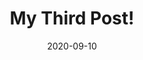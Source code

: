 ---
title: My Third Post!
slug: my-third-post
date: 2020-09-10
featureImage: river.jpg
excerpt: Sed ut perspiciatis unde omnis iste natus error sit voluptatem accusantium doloremque laudantium, totam rem aperiam,
---